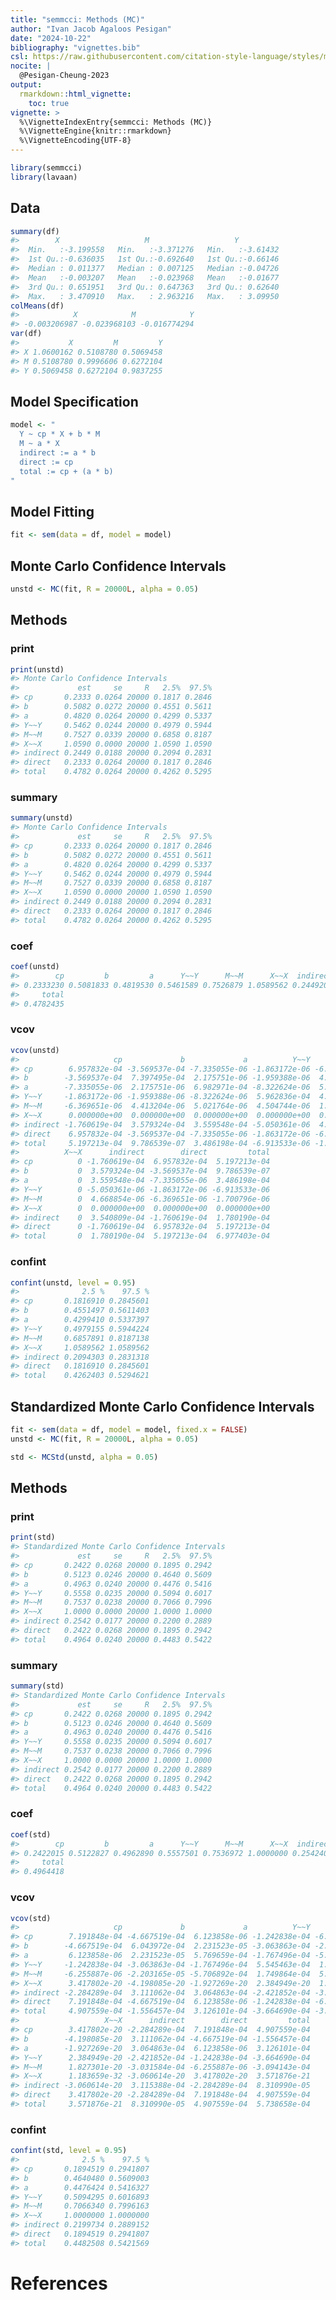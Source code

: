 ```yaml
---
title: "semmcci: Methods (MC)"
author: "Ivan Jacob Agaloos Pesigan"
date: "2024-10-22"
bibliography: "vignettes.bib"
csl: https://raw.githubusercontent.com/citation-style-language/styles/master/apa.csl
nocite: |
  @Pesigan-Cheung-2023
output:
  rmarkdown::html_vignette:
    toc: true
vignette: >
  %\VignetteIndexEntry{semmcci: Methods (MC)}
  %\VignetteEngine{knitr::rmarkdown}
  %\VignetteEncoding{UTF-8}
---
```


<!-- vignettes/methods-mc.Rmd is generated from .setup/vignettes/methods-mc.Rmd.orig. Please edit that file -->






``` r
library(semmcci)
library(lavaan)
```

## Data




``` r
summary(df)
#>        X                   M                   Y           
#>  Min.   :-3.199558   Min.   :-3.371276   Min.   :-3.61432  
#>  1st Qu.:-0.636035   1st Qu.:-0.692640   1st Qu.:-0.66146  
#>  Median : 0.011377   Median : 0.007125   Median :-0.04726  
#>  Mean   :-0.003207   Mean   :-0.023968   Mean   :-0.01677  
#>  3rd Qu.: 0.651951   3rd Qu.: 0.647363   3rd Qu.: 0.62640  
#>  Max.   : 3.470910   Max.   : 2.963216   Max.   : 3.09950
colMeans(df)
#>            X            M            Y 
#> -0.003206987 -0.023968103 -0.016774294
var(df)
#>           X         M         Y
#> X 1.0600162 0.5108780 0.5069458
#> M 0.5108780 0.9996606 0.6272104
#> Y 0.5069458 0.6272104 0.9837255
```

## Model Specification


``` r
model <- "
  Y ~ cp * X + b * M
  M ~ a * X
  indirect := a * b
  direct := cp
  total := cp + (a * b)
"
```

## Model Fitting


``` r
fit <- sem(data = df, model = model)
```

## Monte Carlo Confidence Intervals


``` r
unstd <- MC(fit, R = 20000L, alpha = 0.05)
```

## Methods

### print


``` r
print(unstd)
#> Monte Carlo Confidence Intervals
#>             est     se     R   2.5%  97.5%
#> cp       0.2333 0.0264 20000 0.1817 0.2846
#> b        0.5082 0.0272 20000 0.4551 0.5611
#> a        0.4820 0.0264 20000 0.4299 0.5337
#> Y~~Y     0.5462 0.0244 20000 0.4979 0.5944
#> M~~M     0.7527 0.0339 20000 0.6858 0.8187
#> X~~X     1.0590 0.0000 20000 1.0590 1.0590
#> indirect 0.2449 0.0188 20000 0.2094 0.2831
#> direct   0.2333 0.0264 20000 0.1817 0.2846
#> total    0.4782 0.0264 20000 0.4262 0.5295
```

### summary


``` r
summary(unstd)
#> Monte Carlo Confidence Intervals
#>             est     se     R   2.5%  97.5%
#> cp       0.2333 0.0264 20000 0.1817 0.2846
#> b        0.5082 0.0272 20000 0.4551 0.5611
#> a        0.4820 0.0264 20000 0.4299 0.5337
#> Y~~Y     0.5462 0.0244 20000 0.4979 0.5944
#> M~~M     0.7527 0.0339 20000 0.6858 0.8187
#> X~~X     1.0590 0.0000 20000 1.0590 1.0590
#> indirect 0.2449 0.0188 20000 0.2094 0.2831
#> direct   0.2333 0.0264 20000 0.1817 0.2846
#> total    0.4782 0.0264 20000 0.4262 0.5295
```

### coef


``` r
coef(unstd)
#>        cp         b         a      Y~~Y      M~~M      X~~X  indirect    direct 
#> 0.2333230 0.5081833 0.4819530 0.5461589 0.7526879 1.0589562 0.2449205 0.2333230 
#>     total 
#> 0.4782435
```

### vcov


``` r
vcov(unstd)
#>                     cp             b             a          Y~~Y          M~~M
#> cp        6.957832e-04 -3.569537e-04 -7.335055e-06 -1.863172e-06 -6.369651e-06
#> b        -3.569537e-04  7.397495e-04  2.175751e-06 -1.959388e-06  4.413204e-06
#> a        -7.335055e-06  2.175751e-06  6.982971e-04 -8.322624e-06  5.021764e-06
#> Y~~Y     -1.863172e-06 -1.959388e-06 -8.322624e-06  5.962836e-04  4.504744e-06
#> M~~M     -6.369651e-06  4.413204e-06  5.021764e-06  4.504744e-06  1.148370e-03
#> X~~X      0.000000e+00  0.000000e+00  0.000000e+00  0.000000e+00  0.000000e+00
#> indirect -1.760619e-04  3.579324e-04  3.559548e-04 -5.050361e-06  4.668854e-06
#> direct    6.957832e-04 -3.569537e-04 -7.335055e-06 -1.863172e-06 -6.369651e-06
#> total     5.197213e-04  9.786539e-07  3.486198e-04 -6.913533e-06 -1.700796e-06
#>          X~~X      indirect        direct         total
#> cp          0 -1.760619e-04  6.957832e-04  5.197213e-04
#> b           0  3.579324e-04 -3.569537e-04  9.786539e-07
#> a           0  3.559548e-04 -7.335055e-06  3.486198e-04
#> Y~~Y        0 -5.050361e-06 -1.863172e-06 -6.913533e-06
#> M~~M        0  4.668854e-06 -6.369651e-06 -1.700796e-06
#> X~~X        0  0.000000e+00  0.000000e+00  0.000000e+00
#> indirect    0  3.540809e-04 -1.760619e-04  1.780190e-04
#> direct      0 -1.760619e-04  6.957832e-04  5.197213e-04
#> total       0  1.780190e-04  5.197213e-04  6.977403e-04
```

### confint


``` r
confint(unstd, level = 0.95)
#>              2.5 %    97.5 %
#> cp       0.1816910 0.2845601
#> b        0.4551497 0.5611403
#> a        0.4299410 0.5337397
#> Y~~Y     0.4979155 0.5944224
#> M~~M     0.6857891 0.8187138
#> X~~X     1.0589562 1.0589562
#> indirect 0.2094303 0.2831318
#> direct   0.1816910 0.2845601
#> total    0.4262403 0.5294621
```

## Standardized Monte Carlo Confidence Intervals


``` r
fit <- sem(data = df, model = model, fixed.x = FALSE)
unstd <- MC(fit, R = 20000L, alpha = 0.05)
```


``` r
std <- MCStd(unstd, alpha = 0.05)
```

## Methods

### print


``` r
print(std)
#> Standardized Monte Carlo Confidence Intervals
#>             est     se     R   2.5%  97.5%
#> cp       0.2422 0.0268 20000 0.1895 0.2942
#> b        0.5123 0.0246 20000 0.4640 0.5609
#> a        0.4963 0.0240 20000 0.4476 0.5416
#> Y~~Y     0.5558 0.0235 20000 0.5094 0.6017
#> M~~M     0.7537 0.0238 20000 0.7066 0.7996
#> X~~X     1.0000 0.0000 20000 1.0000 1.0000
#> indirect 0.2542 0.0177 20000 0.2200 0.2889
#> direct   0.2422 0.0268 20000 0.1895 0.2942
#> total    0.4964 0.0240 20000 0.4483 0.5422
```

### summary


``` r
summary(std)
#> Standardized Monte Carlo Confidence Intervals
#>             est     se     R   2.5%  97.5%
#> cp       0.2422 0.0268 20000 0.1895 0.2942
#> b        0.5123 0.0246 20000 0.4640 0.5609
#> a        0.4963 0.0240 20000 0.4476 0.5416
#> Y~~Y     0.5558 0.0235 20000 0.5094 0.6017
#> M~~M     0.7537 0.0238 20000 0.7066 0.7996
#> X~~X     1.0000 0.0000 20000 1.0000 1.0000
#> indirect 0.2542 0.0177 20000 0.2200 0.2889
#> direct   0.2422 0.0268 20000 0.1895 0.2942
#> total    0.4964 0.0240 20000 0.4483 0.5422
```

### coef


``` r
coef(std)
#>        cp         b         a      Y~~Y      M~~M      X~~X  indirect    direct 
#> 0.2422015 0.5122827 0.4962890 0.5557501 0.7536972 1.0000000 0.2542403 0.2422015 
#>     total 
#> 0.4964418
```

### vcov


``` r
vcov(std)
#>                     cp             b             a          Y~~Y          M~~M
#> cp        7.191848e-04 -4.667519e-04  6.123858e-06 -1.242838e-04 -6.255887e-06
#> b        -4.667519e-04  6.043972e-04  2.231523e-05 -3.063863e-04 -2.203165e-05
#> a         6.123858e-06  2.231523e-05  5.769659e-04 -1.767496e-04 -5.706892e-04
#> Y~~Y     -1.242838e-04 -3.063863e-04 -1.767496e-04  5.545463e-04  1.749864e-04
#> M~~M     -6.255887e-06 -2.203165e-05 -5.706892e-04  1.749864e-04  5.651409e-04
#> X~~X      3.417802e-20 -4.198085e-20 -1.927269e-20  2.384949e-20  1.827301e-20
#> indirect -2.284289e-04  3.111062e-04  3.064863e-04 -2.421852e-04 -3.031584e-04
#> direct    7.191848e-04 -4.667519e-04  6.123858e-06 -1.242838e-04 -6.255887e-06
#> total     4.907559e-04 -1.556457e-04  3.126101e-04 -3.664690e-04 -3.094143e-04
#>                   X~~X      indirect        direct         total
#> cp        3.417802e-20 -2.284289e-04  7.191848e-04  4.907559e-04
#> b        -4.198085e-20  3.111062e-04 -4.667519e-04 -1.556457e-04
#> a        -1.927269e-20  3.064863e-04  6.123858e-06  3.126101e-04
#> Y~~Y      2.384949e-20 -2.421852e-04 -1.242838e-04 -3.664690e-04
#> M~~M      1.827301e-20 -3.031584e-04 -6.255887e-06 -3.094143e-04
#> X~~X      1.183659e-32 -3.060614e-20  3.417802e-20  3.571876e-21
#> indirect -3.060614e-20  3.115388e-04 -2.284289e-04  8.310990e-05
#> direct    3.417802e-20 -2.284289e-04  7.191848e-04  4.907559e-04
#> total     3.571876e-21  8.310990e-05  4.907559e-04  5.738658e-04
```

### confint


``` r
confint(std, level = 0.95)
#>              2.5 %    97.5 %
#> cp       0.1894519 0.2941807
#> b        0.4640480 0.5609003
#> a        0.4476424 0.5416327
#> Y~~Y     0.5094295 0.6016893
#> M~~M     0.7066340 0.7996163
#> X~~X     1.0000000 1.0000000
#> indirect 0.2199734 0.2889152
#> direct   0.1894519 0.2941807
#> total    0.4482508 0.5421569
```

# References
